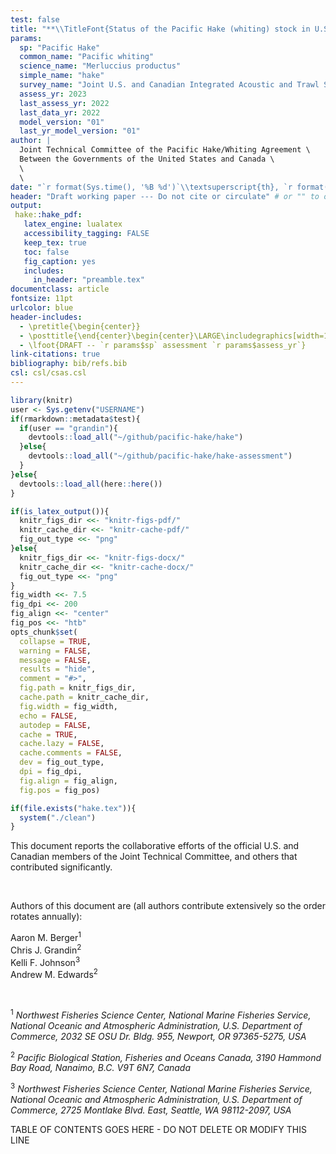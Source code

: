 ```yaml
---
test: false
title: "**\\TitleFont{Status of the Pacific Hake (whiting) stock in U.S. and Canadian waters in `r params$assess_yr`}**"
params:
  sp: "Pacific Hake"
  common_name: "Pacific whiting"
  science_name: "Merluccius productus"
  simple_name: "hake"
  survey_name: "Joint U.S. and Canadian Integrated Acoustic and Trawl Survey"
  assess_yr: 2023
  last_assess_yr: 2022
  last_data_yr: 2022
  model_version: "01"
  last_yr_model_version: "01"
author: |
  Joint Technical Committee of the Pacific Hake/Whiting Agreement \
  Between the Governments of the United States and Canada \
  \
  \
date: "`r format(Sys.time(), '%B %d')`\\textsuperscript{th}, `r format(Sys.time(), '%Y')`"
header: "Draft working paper --- Do not cite or circulate" # or "" to omit
output:
 hake::hake_pdf:
   latex_engine: lualatex
   accessibility_tagging: FALSE
   keep_tex: true
   toc: false
   fig_caption: yes
   includes:
     in_header: "preamble.tex"
documentclass: article
fontsize: 11pt
urlcolor: blue
header-includes:
  - \pretitle{\begin{center}}
  - \posttitle{\end{center}\begin{center}\LARGE\includegraphics[width=12cm]{main-figures/hake-picture.png}\\[\bigskipamount]\end{center}}
  - \lfoot{DRAFT -- `r params$sp` assessment `r params$assess_yr`}
link-citations: true
bibliography: bib/refs.bib
csl: csl/csas.csl
---
```


```r
library(knitr)
user <- Sys.getenv("USERNAME")
if(rmarkdown::metadata$test){
  if(user == "grandin"){
    devtools::load_all("~/github/pacific-hake/hake")
  }else{
    devtools::load_all("~/github/pacific-hake/hake-assessment")
  }
}else{
  devtools::load_all(here::here())  
}

if(is_latex_output()){
  knitr_figs_dir <<- "knitr-figs-pdf/"
  knitr_cache_dir <<- "knitr-cache-pdf/"
  fig_out_type <<- "png"
}else{
  knitr_figs_dir <<- "knitr-figs-docx/"
  knitr_cache_dir <<- "knitr-cache-docx/"
  fig_out_type <<- "png"
}
fig_width <<- 7.5
fig_dpi <<- 200
fig_align <<- "center"
fig_pos <<- "htb"
opts_chunk$set(
  collapse = TRUE,
  warning = FALSE,
  message = FALSE,
  results = "hide",
  comment = "#>",
  fig.path = knitr_figs_dir,
  cache.path = knitr_cache_dir,
  fig.width = fig_width,
  echo = FALSE,
  autodep = FALSE,
  cache = TRUE,
  cache.lazy = FALSE,
  cache.comments = FALSE,
  dev = fig_out_type,
  dpi = fig_dpi,
  fig.align = fig_align,
  fig.pos = fig_pos)

if(file.exists("hake.tex")){
  system("./clean")
}
```

\newpage

This document reports the collaborative efforts of the official U.S. and
Canadian members of the Joint Technical Committee, and others that
contributed significantly.

\

Authors of this document are (all authors contribute extensively so the order rotates annually):
<!-- Note that there are two spaces at the end of the following four author lines -->

Aaron M. Berger^1^  
Chris J. Grandin^2^  
Kelli F. Johnson^3^  
Andrew M. Edwards^2^  

\

^1^ *Northwest Fisheries Science Center, National Marine
  Fisheries Service, National Oceanic and Atmospheric Administration,
  U.S. Department of Commerce, 2032 SE OSU Dr. Bldg. 955, Newport, OR
  97365-5275, USA*

^2^ *Pacific Biological Station, Fisheries and Oceans Canada,
  3190 Hammond Bay Road, Nanaimo, B.C. V9T 6N7, Canada*

^3^ *Northwest Fisheries Science Center, National Marine Fisheries
  Service, National Oceanic and Atmospheric Administration, U.S. Department of
  Commerce, 2725 Montlake Blvd. East, Seattle, WA 98112-2097, USA*


TABLE OF CONTENTS GOES HERE - DO NOT DELETE OR MODIFY THIS LINE

